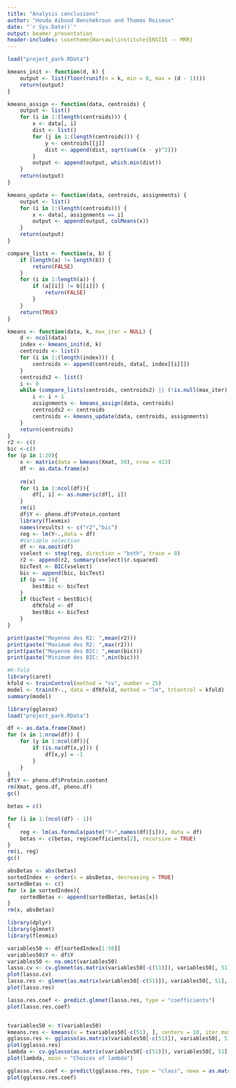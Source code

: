 ```yaml
---
title: "Analysis conclusions"
author: "Houda Aiboud Benchekroun and Thomas Roiseux"
date: "`r Sys.Date()`"
output: beamer_presentation
header-includes: \usetheme{Warsaw}\institute{ENSIIE -- MRR}
---
```


```r
load("project_park.RData")

kmeans_init <- function(d, k) {
    output <- list(floor(runif(n = k, min = 0, max = (d - 1))))
    return(output)
}

kmeans_assign <- function(data, centroids) {
    output <- list()
    for (i in 1:(length(centroids))) {
        x <- data[, i]
        dist <- list()
        for (j in 1:(length(centroids))) {
            y <- centroids[[j]]
            dist <- append(dist, sqrt(sum((x - y)^2)))
        }
        output <- append(output, which.min(dist))
    }
    return(output)
}

kmeans_update <- function(data, centroids, assignments) {
    output <- list()
    for (i in 1:(length(centroids))) {
        x <- data[, assignments == i]
        output <- append(output, colMeans(x))
    }
    return(output)
}

compare_lists <- function(a, b) {
    if (length(a) != length(b)) {
        return(FALSE)
    }
    for (i in 1:length(a)) {
        if (a[[i]] != b[[i]]) {
            return(FALSE)
        }
    }
    return(TRUE)
}

kmeans <- function(data, k, max_iter = NULL) {
    d <- ncol(data)
    index <- kmeans_init(d, k)
    centroids <- list()
    for (i in 1:(length(index))) {
        centroids <- append(centroids, data[, index[[i]]])
    }
    centroids2 <- list()
    i <- 0
    while (compare_lists(centroids, centroids2) || (!is.null(max_iter) && i < max_iter)) {
        i <- i + 1
        assignments <- kmeans_assign(data, centroids)
        centroids2 <- centroids
        centroids <- kmeans_update(data, centroids, assignments)
    }
    return(centroids)
}
r2 <- c()
bic <-c()
for (p in 1:20){
    x <- matrix(data = kmeans(Xmat, 50), nrow = 413)
    df <- as.data.frame(x)
    
    rm(x)
    for (i in 1:ncol(df)){
        df[, i] <- as.numeric(df[, i])
    }
    rm(i)
    df$Y <- pheno.df$Protein.content
    library(flexmix)
    names(results) <- c("r2","bic")
    reg <- lm(Y~.,data = df)
    #Variable selection
    df <- na.omit(df)
    vselect <- step(reg, direction = "both", trace = 0)
    r2 <- append(r2, summary(vselect)$r.squared)
    bicTest <- BIC(vselect)
    bic <- append(bic, bicTest)
    if (p == 1){
        bestBic <- bicTest
    }
    if (bicTest < bestBic){
        dfKfold <- df
        bestBic <- bicTest
    }
}

print(paste("Moyenne des R2: ",mean(r2)))
print(paste("Maximum des R2: ",max(r2)))
print(paste("Moyenne des BIC: ",mean(bic)))
print(paste("Minimum des BIC: ",min(bic)))

#K-fold
library(caret)
kfold <- trainControl(method = "cv", number = 25)
model <- train(Y~., data = dfKfold, method = "lm", trControl = kfold)
summary(model)

library(gglasso)
load("project_park.RData")

df <- as.data.frame(Xmat)
for (x in 1:nrow(df)) {
    for (y in 1:ncol(df)){
        if (is.na(df[x,y])) {
            df[x,y] = -1
        }
    }
}
df$Y <- pheno.df$Protein.content
rm(Xmat, geno.df, pheno.df)
gc()

betas = c()

for (i in 1:(ncol(df) - 1))
{
    reg <- lm(as.formula(paste("Y~",names(df)[i])), data = df)
    betas <- c(betas, reg$coefficients[2], recursive = TRUE)
}
rm(i, reg)
gc()

absBetas <- abs(betas)
sortedIndex <- order(x = absBetas, decreasing = TRUE)
sortedBetas <- c()
for (x in sortedIndex){
    sortedBetas <- append(sortedBetas, betas[x])
}
rm(x, absBetas)

library(dplyr)
library(glmnet)
library(flexmix)

variables50 <- df[sortedIndex[1:50]]
variables50$Y <- df$Y
variables50 <- na.omit(variables50)
lasso.cv <- cv.glmnet(as.matrix(variables50[-c(51)]), variables50[, 51])
plot(lasso.cv)
lasso.res <- glmnet(as.matrix(variables50[-c(51)]), variables50[, 51], lambda = lasso.cv$lambda)
plot(lasso.res)

lasso.res.coef <- predict.glmnet(lasso.res, type = "coefficients")
plot(lasso.res.coef)


tvariables50 <- t(variables50)
kmeans.res <- kmeans(x = tvariables50[-c(51), ], centers = 10, iter.max = 100)
gglasso.res <- gglasso(as.matrix(variables50[-c(51)]), variables50[, 51], group = kmeans.res$cluster)
plot(gglasso.res)
lambda <- cv.gglasso(as.matrix(variables50[-c(51)]), variables50[, 51], group = kmeans.res$cluster, nfolds = 5)
plot(lambda, main = "Choices of lambda")

gglasso.res.coef <- predict(gglasso.res, type = "class", newx = as.matrix(variables50[-c(51)]), mode = "lambda")
plot(gglasso.res.coef)
```